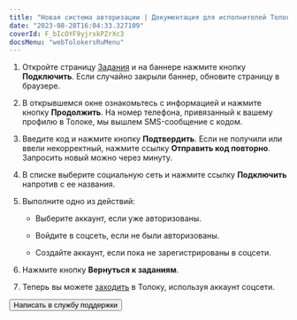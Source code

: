 ```yaml
---
title: "Новая система авторизации | Документация для исполнителей Толоки"
date: "2023-08-28T16:04:33.327109"
coverId: F_bIcOYF9yjrxkPZrXc3
docsMenu: "webTolokersRuMenu"
---
```



<RuNewAuthorizationContent/>

1. Откройте страницу [Задания](https://we.toloka.ai/tasks) и на баннере нажмите кнопку **Подключить**. Если случайно закрыли баннер, обновите страницу в браузере.

2. В открывшемся окне ознакомьтесь с информацией и нажмите кнопку **Продолжить**. На номер телефона, привязанный к вашему профилю в Толоке, мы вышлем SMS-сообщение с кодом.

3. Введите код и нажмите кнопку **Подтвердить**. Если не получили или ввели некорректный, нажмите ссылку **Отправить код повторно**. Запросить новый можно через минуту.

4. В списке выберите социальную сеть и нажмите ссылку **Подключить** напротив с ее названия.

5. Выполните одно из действий:

    - Выберите аккаунт, если уже авторизованы.

    - Войдите в соцсеть, если не были авторизованы.

    - Создайте аккаунт, если пока не зарегистрированы в соцсети.

6. Нажмите кнопку **Вернуться к заданиям**.

7. Теперь вы можете [заходить](../register#authorization) в Толоку, используя аккаунт соцсети.

<Button themeColor="light" view="default" size="l" type="link" url="../troubleshooting/support?form-source=new-authorization">Написать в службу поддержки</Button>
